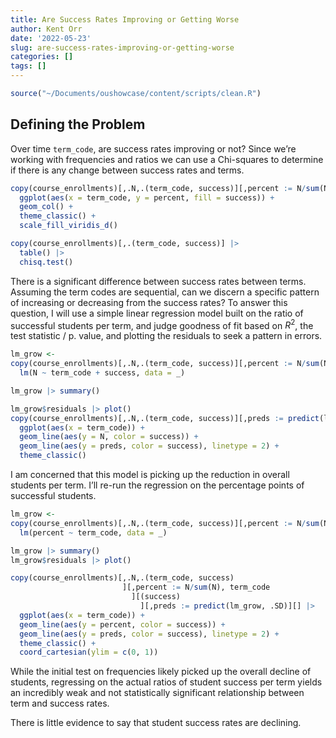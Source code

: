 ```yaml
---
title: Are Success Rates Improving or Getting Worse
author: Kent Orr
date: '2022-05-23'
slug: are-success-rates-improving-or-getting-worse
categories: []
tags: []
---
```


```r
source("~/Documents/oushowcase/content/scripts/clean.R")
```

## Defining the Problem

Over time `term_code`, are success rates improving or not? Since we're working with frequencies and ratios we can use a Chi-squares to determine if there is any change between success rates and terms. 

```r
copy(course_enrollments)[,.N,.(term_code, success)][,percent := N/sum(N), term_code] |>
  ggplot(aes(x = term_code, y = percent, fill = success)) +
  geom_col() +
  theme_classic() + 
  scale_fill_viridis_d()

copy(course_enrollments)[,.(term_code, success)] |>
  table() |>
  chisq.test()
```

There is a significant difference between success rates between terms. Assuming the term codes are sequential, can we discern a specific pattern of increasing or decreasing from the success rates? To answer this question, I will use a simple linear regression model built on the ratio of successful students per term, and judge goodness of fit based on $R^2$, the test statistic / p. value, and plotting the residuals to seek a pattern in errors. 

```r
lm_grow <- 
copy(course_enrollments)[,.N,.(term_code, success)][,percent := N/sum(N)] |>
  lm(N ~ term_code + success, data = _)

lm_grow |> summary()
```

```r
lm_grow$residuals |> plot()
copy(course_enrollments)[,.N,.(term_code, success)][,preds := predict(lm_grow, .SD)] |>
  ggplot(aes(x = term_code)) +
  geom_line(aes(y = N, color = success)) + 
  geom_line(aes(y = preds, color = success), linetype = 2) + 
  theme_classic()
```

I am concerned that this model is picking up the reduction in overall students per term. I'll re-run the regression on the percentage points of successful students. 

```r
lm_grow <-
copy(course_enrollments)[,.N,.(term_code, success)][,percent := N/sum(N), term_code][(success)] |>
  lm(percent ~ term_code, data = _)

lm_grow |> summary()
lm_grow$residuals |> plot()
```

```r
copy(course_enrollments)[,.N,.(term_code, success)
                         ][,percent := N/sum(N), term_code
                           ][(success)
                             ][,preds := predict(lm_grow, .SD)][] |>
  ggplot(aes(x = term_code)) +
  geom_line(aes(y = percent, color = success)) + 
  geom_line(aes(y = preds, color = success), linetype = 2) + 
  theme_classic() + 
  coord_cartesian(ylim = c(0, 1))
```

While the initial test on frequencies likely picked up the overall decline of students, regressing on the actual ratios of student success per term yields an incredibly weak and not statistically significant relationship between term and success rates. 

There is little evidence to say that student success rates are declining. 